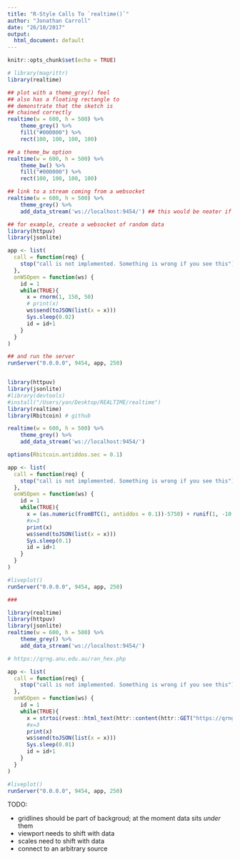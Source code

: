 ```yaml
---
title: "R-Style Calls To `realtime()`"
author: "Jonathan Carroll"
date: "26/10/2017"
output:
  html_document: default
---
```


```r
knitr::opts_chunk$set(echo = TRUE)
```

```r
# library(magrittr)
library(realtime)

## plot with a theme_grey() feel
## also has a floating rectangle to 
## demonstrate that the sketch is 
## chained correctly
realtime(w = 600, h = 500) %>%
    theme_grey() %>%
    fill("#000000") %>%
    rect(100, 100, 100, 100) 

## a theme_bw option
realtime(w = 600, h = 500) %>%
    theme_bw() %>%
    fill("#000000") %>%
    rect(100, 100, 100, 100)

## link to a stream coming from a websocket
realtime(w = 600, h = 500) %>%
    theme_grey() %>%
    add_data_stream('ws://localhost:9454/') ## this would be neater if it was the *first* part of the chain

## for example, create a websocket of random data
library(httpuv)
library(jsonlite)

app <- list(
  call = function(req) {
    stop("call is not implemented. Something is wrong if you see this")
  },
  onWSOpen = function(ws) {
    id = 1
    while(TRUE){
      x = rnorm(1, 150, 50)
      # print(x)
      ws$send(toJSON(list(x = x)))
      Sys.sleep(0.02)
      id = id+1
    }
  }
)

## and run the server
runServer("0.0.0.0", 9454, app, 250)


library(httpuv)
library(jsonlite)
#library(devtools)
#install("/Users/yan/Desktop/REALTIME/realtime")
library(realtime)
library(Rbitcoin) # github

realtime(w = 600, h = 500) %>%
    theme_grey() %>%
    add_data_stream('ws://localhost:9454/') 

options(Rbitcoin.antiddos.sec = 0.1)

app <- list(
  call = function(req) {
    stop("call is not implemented. Something is wrong if you see this")
  },
  onWSOpen = function(ws) {
    id = 1
    while(TRUE){
      x = (as.numeric(fromBTC(1, antiddos = 0.1))-5750) + runif(1, -10, 10)
      #x=3
      print(x)
      ws$send(toJSON(list(x = x)))
      Sys.sleep(0.1)
      id = id+1
    }
  }
)

#liveplot()
runServer("0.0.0.0", 9454, app, 250)

###

library(realtime)
library(httpuv)
library(jsonlite)
realtime(w = 600, h = 500) %>%
    theme_grey() %>%
    add_data_stream('ws://localhost:9454/') 

# https://qrng.anu.edu.au/ran_hex.php

app <- list(
  call = function(req) {
    stop("call is not implemented. Something is wrong if you see this")
  },
  onWSOpen = function(ws) {
    id = 1
    while(TRUE){
      x = strtoi(rvest::html_text(httr::content(httr::GET("https://qrng.anu.edu.au/ran_bin.php"))), 2L)
      #x=3
      print(x)
      ws$send(toJSON(list(x = x)))
      Sys.sleep(0.01)
      id = id+1
    }
  }
)

#liveplot()
runServer("0.0.0.0", 9454, app, 250)

```

TODO:

- gridlines should be part of backgroud; at the moment data sits *under* them
- viewport needs to shift with data
- scales need to shift with data
- connect to an arbitrary source
